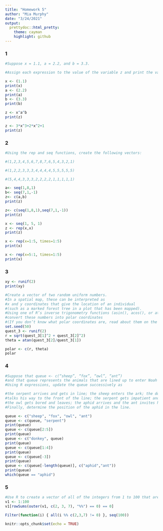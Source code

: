 ```yaml
---
title: "Homework 5"
author: "Mia Murphy"
date: "3/24/2021"
output:
  prettydoc::html_pretty:
    theme: cayman
    highlight: github
---
```



### 1

```r
#Suppose x = 1.1, a = 2.2, and b = 3.3.

#Assign each expression to the value of the variable z and print the value stored in z.

x <- (1.1)
print(x)
a <- (2.2)
print(a)
b <- (3.3)
print(b)

z <- x^a^b
print(z)
```

```r
z <- 3*x^3+2*x^2+1
print(z)
```

### 2

```r

#Using the rep and seq functions, create the following vectors:

#(1,2,3,4,5,6,7,8,7,6,5,4,3,2,1)

#(1,2,2,3,3,3,4,4,4,4,5,5,5,5,5)

#(5,4,4,3,3,3,2,2,2,2,1,1,1,1,1)

a<- seq(1,8,1)
b<- seq(7,1,-1)
z<- c(a,b)
print(z)
```


```r
z<- c(seq(1,8,1),seq(7,1,-1))
print(z)
```


```r
x <- seq(1, 5, 1)
z <- rep(x,x)
print(z)
```


```r
x <- rep(x=1:5, times=1:5)
print(x)
```


```r
x <- rep(x=5:1, times=1:5)
print(x)
```

### 3

```r
xy <- runif(2)
print(xy)
```

```r
#Create a vector of two random uniform numbers.
#In a spatial map, these can be interpreted as 
#x and y coordinates that give the location of an individual
#(such as a marked forest tree in a plot that has been mapped).
#Using one of R’s inverse trigonometry functions (asin(), acos(), or atan()),
#convert these numbers into polar coordinates
#(If you don’t know what polar coordinates are, read about them on the web here or in your calculus textbook).
set.seed(50)
quest_3 <- runif(2)
r = sqrt(quest_3[1]^2 + quest_3[2]^2)
theta = atan(quest_3[2]/quest_3[1])

polar <- c(r, theta)
polar
```
### 4

```r
#Suppose that queue <- c(“sheep”, “fox”, “owl”, “ant”)
#and that queue represents the animals that are lined up to enter Noah’s Ark, with the sheep at the front of the line.
#Using R expressions, update the queue successively as

#the serpent arrives and gets in line; the sheep enters the ark; the donkey arrives and
#talks his way to the front of the line; the serpent gets impatient and leaves;
#the owl gets bored and leaves; the aphid arrives and the ant invites him to cut in line.
#Finally, determine the position of the aphid in the line.

queue <- c("sheep", "fox", "owl", "ant")
queue <- c(queue, "serpent")
print(queue)
queue <- c(queue[2:5])
print(queue)
queue <- c("donkey", queue)
print(queue)
queue <- c(queue[1:4])
print(queue)
queue <- c(queue[-3])
print(queue)
queue <- c(queue[-length(queue)], c("aphid","ant"))
print(queue)
which(queue == "aphid")
```

### 5

```r
#Use R to create a vector of all of the integers from 1 to 100 that are not divisible by 2, 3, or 7.
v1 <- 1:100
v1[rowSums(outer(v1, c(2, 3, 7), "%%") == 0) == 0]
```


```r
Filter(function(i) { all(i %% c(2,3,7) != 0) }, seq(100))
```

```r
knitr::opts_chunk$set(echo = TRUE)
```